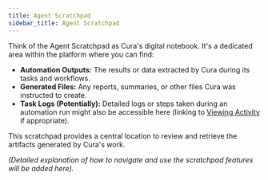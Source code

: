 ```yaml
---
title: Agent Scratchpad
sidebar_title: Agent Scratchpad
---
```


Think of the Agent Scratchpad as Cura's digital notebook. It's a dedicated area within the platform where you can find:

*   **Automation Outputs:** The results or data extracted by Cura during its tasks and workflows.
*   **Generated Files:** Any reports, summaries, or other files Cura was instructed to create.
*   **Task Logs (Potentially):** Detailed logs or steps taken during an automation run might also be accessible here (linking to [Viewing Activity](/platform/activity) if appropriate).

This scratchpad provides a central location to review and retrieve the artifacts generated by Cura's work.

*(Detailed explanation of how to navigate and use the scratchpad features will be added here).*
